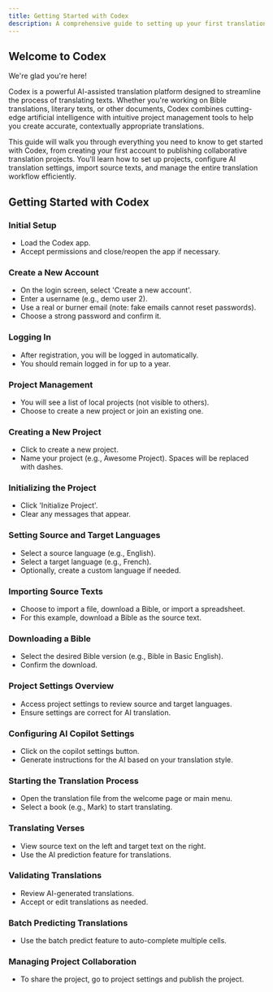 ```yaml
---
title: Getting Started with Codex
description: A comprehensive guide to setting up your first translation project and leveraging AI-powered translation tools
---
```


## Welcome to Codex

We're glad you're here!

Codex is a powerful AI-assisted translation platform designed to streamline the process of translating texts. Whether you're working on Bible translations, literary texts, or other documents, Codex combines cutting-edge artificial intelligence with intuitive project management tools to help you create accurate, contextually appropriate translations.

This guide will walk you through everything you need to know to get started with Codex, from creating your first account to publishing collaborative translation projects. You'll learn how to set up projects, configure AI translation settings, import source texts, and manage the entire translation workflow efficiently.

## Getting Started with Codex

### Initial Setup

<LoomVideo videoId="2069f6f2e88e462493e3c1a46a23cdb2" timestamp={0} title="Initial Setup" />

- Load the Codex app.
- Accept permissions and close/reopen the app if necessary.

### Create a New Account

<LoomVideo videoId="2069f6f2e88e462493e3c1a46a23cdb2" timestamp={17} title="Create a New Account" />

- On the login screen, select 'Create a new account'.
- Enter a username (e.g., demo user 2).
- Use a real or burner email (note: fake emails cannot reset passwords).
- Choose a strong password and confirm it.

### Logging In

<LoomVideo videoId="2069f6f2e88e462493e3c1a46a23cdb2" timestamp={84} title="Logging In" />

- After registration, you will be logged in automatically.
- You should remain logged in for up to a year.

### Project Management

<LoomVideo videoId="2069f6f2e88e462493e3c1a46a23cdb2" timestamp={110} title="Project Management" />

- You will see a list of local projects (not visible to others).
- Choose to create a new project or join an existing one.

### Creating a New Project

<LoomVideo videoId="2069f6f2e88e462493e3c1a46a23cdb2" timestamp={130} title="Creating a New Project" />

- Click to create a new project.
- Name your project (e.g., Awesome Project). Spaces will be replaced with dashes.

### Initializing the Project

<LoomVideo videoId="2069f6f2e88e462493e3c1a46a23cdb2" timestamp={190} title="Initializing the Project" />

- Click 'Initialize Project'.
- Clear any messages that appear.

### Setting Source and Target Languages

<LoomVideo videoId="2069f6f2e88e462493e3c1a46a23cdb2" timestamp={217} title="Setting Source and Target Languages" />

- Select a source language (e.g., English).
- Select a target language (e.g., French).
- Optionally, create a custom language if needed.

### Importing Source Texts

<LoomVideo videoId="2069f6f2e88e462493e3c1a46a23cdb2" timestamp={260} title="Importing Source Texts" />

- Choose to import a file, download a Bible, or import a spreadsheet.
- For this example, download a Bible as the source text.

### Downloading a Bible

<LoomVideo videoId="2069f6f2e88e462493e3c1a46a23cdb2" timestamp={326} title="Downloading a Bible" />

- Select the desired Bible version (e.g., Bible in Basic English).
- Confirm the download.

### Project Settings Overview

<LoomVideo videoId="2069f6f2e88e462493e3c1a46a23cdb2" timestamp={361} title="Project Settings Overview" />

- Access project settings to review source and target languages.
- Ensure settings are correct for AI translation.

### Configuring AI Copilot Settings

<LoomVideo videoId="2069f6f2e88e462493e3c1a46a23cdb2" timestamp={412} title="Configuring AI Copilot Settings" />

- Click on the copilot settings button.
- Generate instructions for the AI based on your translation style.

### Starting the Translation Process

<LoomVideo videoId="2069f6f2e88e462493e3c1a46a23cdb2" timestamp={500} title="Starting the Translation Process" />

- Open the translation file from the welcome page or main menu.
- Select a book (e.g., Mark) to start translating.

### Translating Verses

<LoomVideo videoId="2069f6f2e88e462493e3c1a46a23cdb2" timestamp={547} title="Translating Verses" />

- View source text on the left and target text on the right.
- Use the AI prediction feature for translations.

### Validating Translations

<LoomVideo videoId="2069f6f2e88e462493e3c1a46a23cdb2" timestamp={630} title="Validating Translations" />

- Review AI-generated translations.
- Accept or edit translations as needed.

### Batch Predicting Translations

<LoomVideo videoId="2069f6f2e88e462493e3c1a46a23cdb2" timestamp={695} title="Batch Predicting Translations" />

- Use the batch predict feature to auto-complete multiple cells.

### Managing Project Collaboration

<LoomVideo videoId="2069f6f2e88e462493e3c1a46a23cdb2" timestamp={821} title="Managing Project Collaboration" />

- To share the project, go to project settings and publish the project.

